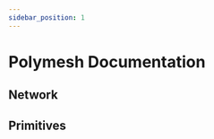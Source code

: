 ```yaml
---
sidebar_position: 1
---
```


# Polymesh Documentation

## Network

<ActionCardWrapper>
  <ActionCard
    href="/polymesh-docs/category/network/architecture/"
    text="Architecture"
  ></ActionCard>
  <ActionCard
    href="/polymesh-docs/category/network/bridge/"
    text="Poly to POLYX Bridge"
  ></ActionCard>
  <ActionCard
    href="/polymesh-docs/category/network/consensus/"
    text="Consensus"
  ></ActionCard>
  <ActionCard
    href="/polymesh-docs/category/network/fees/"
    text="Fees"
  ></ActionCard>
  <ActionCard
    href="/polymesh-docs/category/network/governance/"
    text="Governance"
  ></ActionCard>
  <ActionCard
    href="/polymesh-docs/category/network/ledger/"
    text="Ledger Hardware Wallet"
  ></ActionCard>
  <ActionCard
    href="/polymesh-docs/category/network/permissioned-roles/"
    text="Permissioned Roles"
  ></ActionCard>
  <ActionCard
    href="/polymesh-docs/category/network/polyx/"
    text="POLYX Token"
  ></ActionCard>
  <ActionCard
    href="/polymesh-docs/category/network/running-a-node-docker/"
    text="Running a Node with Docker"
  ></ActionCard>
  <ActionCard
    href="/polymesh-docs/category/network/tokenomics/"
    text="Tokenomics"
  ></ActionCard>
</ActionCardWrapper>

## Primitives

<ActionCardWrapper>
  <ActionCard
    href="/polymesh-docs/category/primitives/assets/"
    text="Assets"
  ></ActionCard>
  <ActionCard
    href="/polymesh-docs/category/primitives/authorisations/"
    text="Authorisations"
  ></ActionCard>
  <ActionCard
    href="/polymesh-docs/category/primitives/cdd/"
    text="Customer Due Diligence"
  ></ActionCard>
  <ActionCard
    href="/polymesh-docs/category/primitives/compliance/"
    text="Compliance"
  ></ActionCard>
  <ActionCard
    href="/polymesh-docs/category/primitives/confidential-identity/"
    text="Confidential Identity"
  ></ActionCard>
  <ActionCard
    href="/polymesh-docs/category/primitives/corporate-actions/"
    text="Corporate Actions"
  ></ActionCard>
  <ActionCard
    href="/polymesh-docs/category/primitives/identity/"
    text="Identity"
  ></ActionCard>
  <ActionCard
    href="/polymesh-docs/category/primitives/multisig/"
    text="Multisig"
  ></ActionCard>
  <ActionCard
    href="/polymesh-docs/category/primitives/portfolios-custody/"
    text="Portfolios and Custody"
  ></ActionCard>
  <ActionCard
    href="/polymesh-docs/category/primitives/settlement/"
    text="Settlement"
  ></ActionCard>
</ActionCardWrapper>
